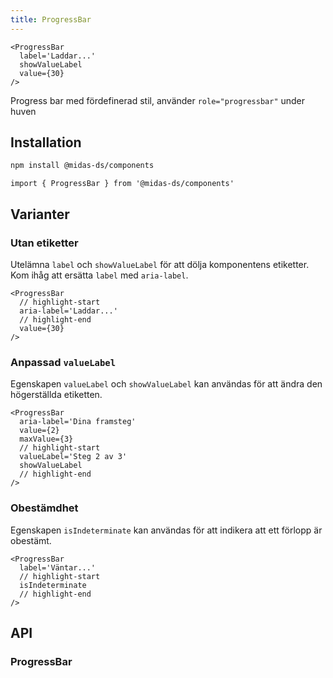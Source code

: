 ```yaml
---
title: ProgressBar
---
```



<ComponentHeader name='ProgressBar' />

```tsx
<ProgressBar
  label='Laddar...'
  showValueLabel
  value={30}
/>
```

<div className='card'>
  <ProgressBar
    label='Laddar...'
    showValueLabel
    value={30}
  />
</div>

Progress bar med fördefinerad stil, använder `role="progressbar"` under huven

## Installation

```bash npm2yarn
npm install @midas-ds/components
```

```tsx
import { ProgressBar } from '@midas-ds/components'
```

## Varianter

### Utan etiketter

Utelämna `label` och `showValueLabel` för att dölja komponentens etiketter. Kom ihåg att ersätta `label` med `aria-label`.

```tsx
<ProgressBar
  // highlight-start
  aria-label='Laddar...'
  // highlight-end
  value={30}
/>
```

<div className='card'>
  <ProgressBar
    aria-label='Laddar...'
    value={30}
  />
</div>

### Anpassad `valueLabel`

Egenskapen `valueLabel` och `showValueLabel` kan användas för att ändra den högerställda etiketten.

```tsx
<ProgressBar
  aria-label='Dina framsteg'
  value={2}
  maxValue={3}
  // highlight-start
  valueLabel='Steg 2 av 3'
  showValueLabel
  // highlight-end
/>
```

<div className='card'>
  <ProgressBar
    aria-label='Dina framsteg'
    value={2}
    maxValue={3}
    valueLabel='Steg 2 av 3'
    showValueLabel
  />
</div>

### Obestämdhet

Egenskapen `isIndeterminate` kan användas för att indikera att ett förlopp är obestämt.

```tsx
<ProgressBar
  label='Väntar...'
  // highlight-start
  isIndeterminate
  // highlight-end
/>
```

<div className='card'>
  <ProgressBar
    label='Väntar...'
    isIndeterminate
  />
</div>

## API

### ProgressBar

<PropTable name='ProgressBar' />
